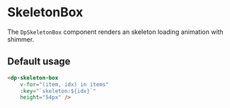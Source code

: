 
<Meta
    title="Components/SkeletonBox"
    component={DpSkeletonBox}
/>

# SkeletonBox

The `DpSkeletonBox` component renders an skeleton loading animation with shimmer.

## Default usage

```html
<dp-skeleton-box
    v-for="(item, idx) in items"
    :key="`skeleton:${idx}`"
    height="54px" />
```

